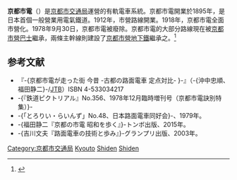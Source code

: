 {{expand|time=2015-12-14T09:35:02+00:00}}
'''京都市電'''（{{jpn|j=京都市電|hg=きょうとしでん|rm=Kyōto shiden|f=y}}）是[[京都市交通局|京都市交通局]]運營的有軌電車系統。京都市電開業於1895年，是日本首個一般營業用電氣鐵道。1912年，市營路線開業。1918年，京都市電全面市營化。1978年9月30日，京都市電被廢除。京都市電的大部分路線現在被[[京都市營巴士|京都市營巴士]]繼承，兩條主幹線則建設了[[京都市營地下鐵|京都市營地下鐵]]繼承之。<ref>{{cite web |author1=-{京都市交通事業審議会（会長 飯田恭敬）}- |title=-{京都市交通事業審議会－中間報告：規制緩和実施下における市バス事業経営のあり方について}- |url=https://www.city.kyoto.lg.jp/kotsu/page/0000007121.html |website=京都市交通局 |accessdate=2019-06-17}}</ref>

== 参考文献 ==
* 『-{京都市電が走った街 今昔 -古都の路面電車 定点対比- }-』（-{沖中忠順、福田静二}-/[[ジェイティービー|JTB]]）ISBN 4-533034217
* -{『鉄道ピクトリアル』No.356、1978年12月臨時増刊号（京都市電訣別特集）}-
* -{「とろりい・らいんず」No.48、日本路面電車同好会}-、1979年。
* -{福田静二『京都の市電 昭和を歩く』}-トンボ出版、2015年。
* -{吉川文夫『路面電車の技術と歩み』}-グランプリ出版、2003年。

{{日本路面電車}}
[[Category:京都市交通局|Category:京都市交通局]]
[[Category:日本已停用的鐵路線|Kyouto]]
[[Category:京都市歷史|Shiden]]
[[Category:京都府交通史|Shiden]]